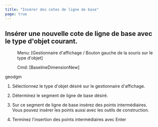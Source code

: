```yaml
---
title: "Insérer des cotes de ligne de base"
page: true
---
```

## Ins&#233;rer une nouvelle cote de ligne de base avec le type d&#39;objet courant.
 <Menu> Menu: [Gestionnaire d'affichage / Bouton gauche de la souris sur le type d'objet] </Menu> 
<GeoDesigner> <Menu> Cmd: [BaselineDimensionNew] </Menu> 

 <Placeholder>geodgm</Placeholder> </GeoDesigner>

1. S&#233;lectionnez le type d&#39;objet d&#233;sir&#233; sur le gestionnaire d&#39;affichage.

2. D&#233;terminez le segment de ligne de base d&#233;sir&#233;.

3. Sur ce segment de ligne de base ins&#233;rez des points interm&#233;diaires. Vous pouvez ins&#233;rer les points aussi avec les outils de construction.

4. Terminez l&#39;insertion des points interm&#233;diaires avec <Border>Enter</Border> 


